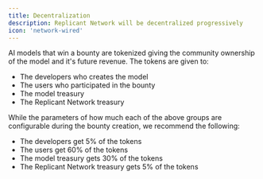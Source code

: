 ```yaml
---
title: Decentralization
description: Replicant Network will be decentralized progressively
icon: 'network-wired'
---
```


AI models that win a bounty are tokenized giving the community ownership of the model and it's future revenue. The tokens are given to:

- The developers who creates the model
- The users who participated in the bounty
- The model treasury
- The Replicant Network treasury

While the parameters of how much each of the above groups are configurable during the bounty creation, we recommend the following:

- The developers get 5% of the tokens
- The users get 60% of the tokens
- The model treasury gets 30% of the tokens
- The Replicant Network treasury gets 5% of the tokens
